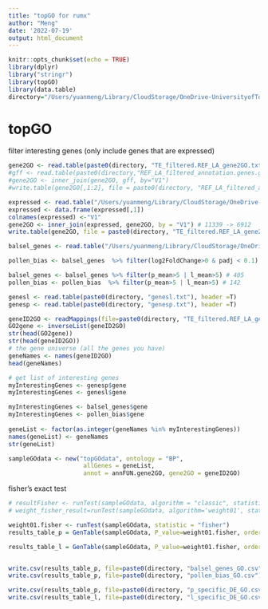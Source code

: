 ```yaml
---
title: "topGO for rumx"
author: "Meng"
date: '2022-07-19'
output: html_document
---
```



```r
knitr::opts_chunk$set(echo = TRUE)
library(dplyr)
library("stringr")
library(topGO)
library(data.table)
directory="/Users/yuanmeng/Library/CloudStorage/OneDrive-UniversityofToronto/Manuscripts/rumex_haploid_sel/deseq2/"
```

# topGO
filter interesting genes (only include genes that are expressed)
```r
gene2GO <- read.table(paste0(directory, "TE_filtered.REF_LA_gene2GO.txt"))
#gff <- read.table(paste0(directory,"REF_LA_filtered_annotation.genes.gff"))
#gene2GO <- inner_join(gene2GO, gff, by="V1")
#write.table(gene2GO[,1:2], file = paste0(directory, "REF_LA_filtered_annotation_gene2GO.txt"))

expressed <- read.table("/Users/yuanmeng/Library/CloudStorage/OneDrive-UniversityofToronto/Manuscripts/rumex_haploid_sel/deseq2/REF_LA_filtered_annotation.expressed_genes.gff", header = T)
expressed <- data.frame(expressed[,1])
colnames(expressed) <-"V1"
gene2GO <- inner_join(expressed, gene2GO, by = "V1") # 11339 -> 6912
write.table(gene2GO, file = paste0(directory, "TE_filtered.REF_LA_gene2GO_expressed.txt"), row.names = F, col.names = F, quote = F, sep = "\t")

balsel_genes <- read.table("/Users/yuanmeng/Library/CloudStorage/OneDrive-UniversityofToronto/Manuscripts/rumex_haploid_sel/balsel/balsel_genes_new.csv", header = T)

pollen_bias <- balsel_genes  %>% filter(log2FoldChange>0 & padj < 0.1) 

balsel_genes <- balsel_genes %>% filter(p_mean>5 | l_mean>5) # 405
pollen_bias <- pollen_bias  %>% filter(p_mean>5 | l_mean>5) # 142

genesl <- read.table(paste0(directory, "genesl.txt"), header =T)
genesp <- read.table(paste0(directory, "genesp.txt"), header =T)
```


```r
geneID2GO <- readMappings(file=paste0(directory, "TE_filtered.REF_LA_gene2GO_expressed.txt"))
GO2gene <- inverseList(geneID2GO)
str(head(GO2gene))
str(head(geneID2GO))
# the gene universe (all the genes you have)
geneNames <- names(geneID2GO)
head(geneNames)

# get list of interesting genes
myInterestingGenes <- genesp$gene
myInterestingGenes <- genesl$gene

myInterestingGenes <- balsel_genes$gene
myInterestingGenes <- pollen_bias$gene
    
geneList <- factor(as.integer(geneNames %in% myInterestingGenes))
names(geneList) <- geneNames
str(geneList)

```


```r
sampleGOdata <- new("topGOdata", ontology = "BP",
                     allGenes = geneList,
                     annot = annFUN.gene2GO, gene2GO = geneID2GO)
```

fisher's exact test
```r
# resultFisher <- runTest(sampleGOdata, algorithm = "classic", statistic = "fisher")
# weight_fisher_result=runTest(sampleGOdata, algorithm='weight01', statistic='fisher')

weight01.fisher <- runTest(sampleGOdata, statistic = "fisher")
results_table_p = GenTable(sampleGOdata, P_value=weight01.fisher, orderBy="P_value")

results_table_l = GenTable(sampleGOdata, P_value=weight01.fisher, orderBy="P_value")


write.csv(results_table_p, file=paste0(directory, "balsel_genes_GO.csv"),row.names = FALSE, quote=FALSE )
write.csv(results_table_p, file=paste0(directory, "pollen_bias_GO.csv"),row.names = FALSE, quote=FALSE )

write.csv(results_table_p, file=paste0(directory, "p_specific_DE_GO.csv"),row.names = FALSE, quote=FALSE )
write.csv(results_table_l, file=paste0(directory, "l_specific_DE_GO.csv"),row.names = FALSE, quote=FALSE )
```

